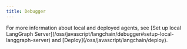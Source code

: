 ```yaml
---
title: Debugger
---
```



<AlphaCallout />

<Debugger/>

<Tip>
For more information about local and deployed agents, see [Set up local LangGraph Server](/oss/javascript/langchain/debugger#setup-local-langgraph-server) and [Deploy](/oss/javascript/langchain/deploy).
</Tip>
